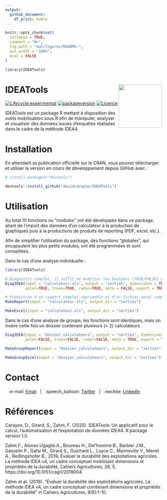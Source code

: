 ```yaml
---
output: 
  github_document:
    df_print: kable
---
```


<!-- README.md is generated from README.Rmd. Please edit that file -->

```r
knitr::opts_chunk$set(
  collapse = TRUE,
  comment = "#>",
  fig.path = "man/figures/README-",
  out.width = "100%",
  eval = FALSE
)

library(IDEATools)
```

# IDEATools <img src='www/logo_hex.png' align="right" height="139" />

<!-- badges: start -->
[![Lifecycle:experimental](https://img.shields.io/badge/lifecycle-maturing-blue.svg)](https://www.tidyverse.org/lifecycle/#maturing)
[![packageversion](https://img.shields.io/badge/Package%20version-1.1-orange.svg?style=flat-square)](commits/master)
[![Licence](https://img.shields.io/badge/licence-GPL--3-blue.svg)](https://www.gnu.org/licenses/gpl-3.0.en.html)
<!-- badges: end -->

IDEATools est un package R mettant à disposition des outils mobilisables sous R afin de manipuler, analyser et visualiser des données issues d’enquêtes réalisées dans le cadre de la méthode IDEA4.

# Installation

En attendant sa publication officielle sur le CRAN, vous pouvez télécharger et utiliser la version en cours de développement depuis GitHub avec :

```r
# install.packages("devtools")

devtools::install_github("davidcarayon/IDEATools")
```

# Utilisation

Au total 10 fonctions ou "modules" ont été développés dans ce package, allant de l'import des données d'un calculateur à la production de graphiques puis à la productions de produits de reporting (PDF, excel, etc.).

Afin de simplifier l'utilisation du package, des fonctions "globales", qui encapsulent les plus petits modules, ont été programmées et sont conseillées.

Dans le cas d'une analyse individuelle :

```r
library(IDEATools)

# Diagnostic complet, il suffit de modifier les booléens (TRUE/FALSE) pour indiquer quels graphes produire.
DiagIDEA(input = "calculateur.xls", output = "sorties", dimensions = TRUE,
         polar=TRUE, trees=TRUE, radar=TRUE, meta = FALSE, export = TRUE)

# Production d'un rapport complet imprimable et d'un fichier excel compilant les résultats
MakeReport(input = "calculateur.xls", output_dir = "sorties")

MakeExcel(input = "calculateur.xls", output_dir = "sorties")
```

Dans le cas d'une analyse de groupe, les fonctions sont identiques, mais on insère cette fois un dossier contenant plusieurs (> 2) calculateurs.

```r
DiagIDEA(input = "dossier_calculateurs", output = "sorties", dimensions = FALSE,
         polar=FALSE, trees=FALSE, radar=FALSE, meta = TRUE, export = TRUE)

MakeGroupReport(input = "dossier_calculateurs", output_dir = "sorties")

MakeGroupExcel(input = "dossier_calculateurs", output_dir = "sorties")
```

# Contact

<div align="center">

&nbsp;&nbsp;&nbsp;:e-mail: [Email][Email]&nbsp;&nbsp;&nbsp;|&nbsp;&nbsp;&nbsp;:speech_balloon: [Twitter][Twitter]&nbsp;&nbsp;&nbsp;|&nbsp;&nbsp;&nbsp;:necktie: [LinkedIn][LinkedIn]

<!--
Quick Link
-->
[Twitter]:https://twitter.com/david_carayon
[LinkedIn]:https://www.linkedin.com/in/carayon-david/
[Email]:mailto:david.carayon@inrae.fr


</div>

# Références

Carayon, D., Girard, S., Zahm, F. (2020). IDEATools: Un applicatif pour le calcul, l'automatisation et l'exploitation de données IDEA4. R package version 1.0.

Zahm F., Alonso Ugaglia A., Boureau H., Del’homme B., Barbier J.M., Gasselin P., Gafsi M., Girard S., Guichard L., Loyce C., Manneville V., Menet A., Redlingshofer B., 2019, Évaluer la durabilité des exploitations agricoles. La méthode IDEA v4, un cadre conceptuel mobilisant dimensions et propriétés de la durabilité, Cahiers Agricultures, 28, 5, https://doi.org/10.1051/cagri/2019004.

Zahm et al. (2019). "Évaluer la durabilité des exploitations agricoles. La méthode IDEA v4, un cadre conceptuel combinant dimensions et propriétés de la durabilité" in Cahiers Agricultures, 8(5):1-10.
